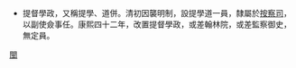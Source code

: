 *提督學政，又稱提學、道併。清初因襲明制，設提學道一員，隸屬於[[按察司|按察司]]，以副使僉事任。康熙四十二年，改置提督學政，或差翰林院，或差監察御史，無定員。
[[Category:清朝學政|閩]]